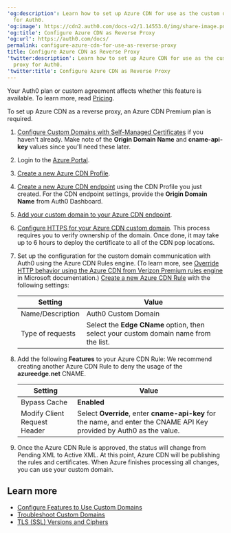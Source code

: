 ---
'og:description': Learn how to set up Azure CDN for use as the custom domain proxy
  for Auth0.
'og:image': https://cdn2.auth0.com/docs-v2/1.14553.0/img/share-image.png
'og:title': Configure Azure CDN as Reverse Proxy
'og:url': https://auth0.com/docs/
permalink: configure-azure-cdn-for-use-as-reverse-proxy
title: Configure Azure CDN as Reverse Proxy
'twitter:description': Learn how to set up Azure CDN for use as the custom domain
  proxy for Auth0.
'twitter:title': Configure Azure CDN as Reverse Proxy
---
<Card title="Availability varies by Auth0 plan">

Your Auth0 plan or custom agreement affects whether this feature is available. To learn more, read [Pricing](https://auth0.com/pricing).

</Card>

To set up Azure CDN as a reverse proxy, an Azure CDN Premium plan is required.

1. [Configure Custom Domains with Self-Managed Certificates](/docs/customize/custom-domains/self-managed-certificates) if you haven't already. Make note of the **Origin Domain Name** and **cname-api-key** values since you'll need these later.
2. Login to the [Azure Portal](https://portal.azure.com/).
3. [Create a new Azure CDN Profile](https://docs.microsoft.com/en-us/azure/cdn/cdn-create-new-endpoint#create-a-new-cdn-profile).
4. [Create a new Azure CDN endpoint](https://docs.microsoft.com/en-us/azure/cdn/cdn-create-new-endpoint#create-a-new-cdn-endpoint) using the CDN Profile you just created. For the CDN endpoint settings, provide the **Origin Domain Name** from Auth0 Dashboard.
5. [Add your custom domain to your Azure CDN endpoint](https://docs.microsoft.com/en-us/azure/cdn/cdn-map-content-to-custom-domain).
6. [Configure HTTPS for your Azure CDN custom domain](https://docs.microsoft.com/en-us/azure/cdn/cdn-custom-ssl?tabs=option-1-default-enable-https-with-a-cdn-managed-certificate). This process requires you to verify ownership of the domain. Once done, it may take up to 6 hours to deploy the certificate to all of the CDN pop locations.
7. Set up the configuration for the custom domain communication with Auth0 using the Azure CDN Rules engine. (To learn more, see [Override HTTP behavior using the Azure CDN from Verizon Premium rules engine](https://docs.microsoft.com/en-us/azure/cdn/cdn-verizon-premium-rules-engine) in Microsoft documentation.) [Create a new Azure CDN Rule](https://docs.microsoft.com/en-us/azure/cdn/cdn-verizon-premium-rules-engine#tutorial) with the following settings:

   <table class="table"><thead>
   <tr>
   <th>Setting</th>
   <th>Value</th>
   </tr>
   </thead>
   <tbody>
   <tr>
   <td>Name/Description</td>
   <td>Auth0 Custom Domain</td>
   </tr>
   <tr>
   <td>Type of requests</td>
   <td>Select the <strong>Edge CName</strong> option, then select your custom domain name from the list.</td>
   </tr>
   </tbody>
   </table>
8. Add the following **Features** to your Azure CDN Rule:
   We recommend creating another Azure CDN Rule to deny the usage of the **azureedge.net** CNAME.

   <table class="table"><thead>
   <tr>
   <th>Setting</th>
   <th>Value</th>
   </tr>
   </thead>
   <tbody>
   <tr>
   <td>Bypass Cache</td>
   <td><strong>Enabled</strong></td>
   </tr>
   <tr>
   <td>Modify Client Request Header</td>
   <td>Select <strong>Override</strong>, enter <strong>cname-api-key</strong> for the name, and enter the CNAME API Key provided by Auth0 as the value.</td>
   </tr>
   </tbody>
   </table>
9. Once the Azure CDN Rule is approved, the status will change from Pending XML to Active XML. At this point, Azure CDN will be publishing the rules and certificates. When Azure finishes processing all changes, you can use your custom domain.

## Learn more

* [Configure Features to Use Custom Domains](/docs/customize/custom-domains/configure-features-to-use-custom-domains)
* [Troubleshoot Custom Domains](/docs/troubleshoot/integration-extensibility-issues/troubleshoot-custom-domains)
* [TLS (SSL) Versions and Ciphers](/docs/customize/custom-domains/self-managed-certificates/tls-ssl)